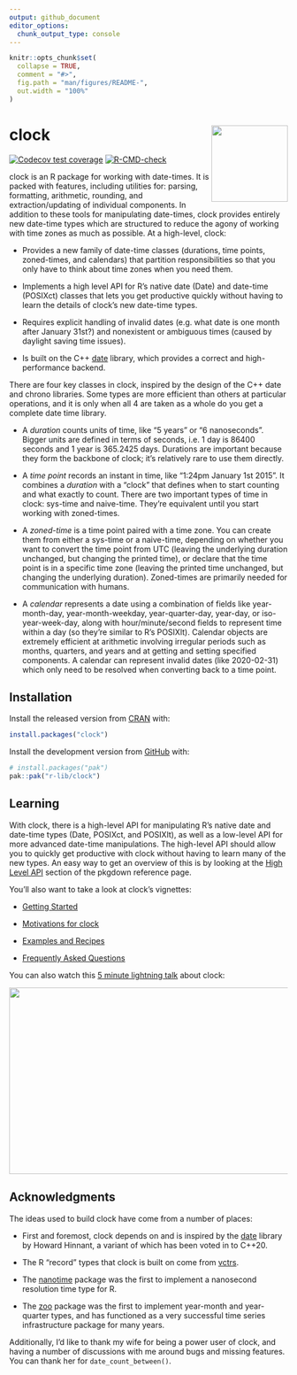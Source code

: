```yaml
---
output: github_document
editor_options:
  chunk_output_type: console
---
```


<!-- README.md is generated from README.Rmd. Please edit that file -->

```r
knitr::opts_chunk$set(
  collapse = TRUE,
  comment = "#>",
  fig.path = "man/figures/README-",
  out.width = "100%"
)
```

# clock <a href="https://clock.r-lib.org"><img src="man/figures/logo.png" align="right" height="138"/></a>

<!-- badges: start -->
[![Codecov test coverage](https://codecov.io/gh/r-lib/clock/graph/badge.svg)](https://app.codecov.io/gh/r-lib/clock)
[![R-CMD-check](https://github.com/r-lib/clock/actions/workflows/R-CMD-check.yaml/badge.svg)](https://github.com/r-lib/clock/actions/workflows/R-CMD-check.yaml)
<!-- badges: end -->

clock is an R package for working with date-times.
It is packed with features, including utilities for: parsing, formatting, arithmetic, rounding, and extraction/updating of individual components.
In addition to these tools for manipulating date-times, clock provides entirely new date-time types which are structured to reduce the agony of working with time zones as much as possible.
At a high-level, clock:

-   Provides a new family of date-time classes (durations, time points, zoned-times, and calendars) that partition responsibilities so that you only have to think about time zones when you need them.

-   Implements a high level API for R's native date (Date) and date-time (POSIXct) classes that lets you get productive quickly without having to learn the details of clock's new date-time types.

-   Requires explicit handling of invalid dates (e.g. what date is one month after January 31st?) and nonexistent or ambiguous times (caused by daylight saving time issues).

-   Is built on the C++ [date](https://github.com/HowardHinnant/date) library, which provides a correct and high-performance backend.

There are four key classes in clock, inspired by the design of the C++ date and chrono libraries.
Some types are more efficient than others at particular operations, and it is only when all 4 are taken as a whole do you get a complete date time library.

-   A *duration* counts units of time, like "5 years" or "6 nanoseconds".
    Bigger units are defined in terms of seconds, i.e. 1 day is 86400 seconds and 1 year is 365.2425 days.
    Durations are important because they form the backbone of clock; it's relatively rare to use them directly.

-   A *time point* records an instant in time, like "1:24pm January 1st 2015".
    It combines a *duration* with a "clock" that defines when to start counting and what exactly to count.
    There are two important types of time in clock: sys-time and naive-time.
    They're equivalent until you start working with zoned-times.

-   A *zoned-time* is a time point paired with a time zone.
    You can create them from either a sys-time or a naive-time, depending on whether you want to convert the time point from UTC (leaving the underlying duration unchanged, but changing the printed time), or declare that the time point is in a specific time zone (leaving the printed time unchanged, but changing the underlying duration).
    Zoned-times are primarily needed for communication with humans.

-   A *calendar* represents a date using a combination of fields like year-month-day, year-month-weekday, year-quarter-day, year-day, or iso-year-week-day, along with hour/minute/second fields to represent time within a day (so they're similar to R's POSIXlt).
    Calendar objects are extremely efficient at arithmetic involving irregular periods such as months, quarters, and years and at getting and setting specified components.
    A calendar can represent invalid dates (like 2020-02-31) which only need to be resolved when converting back to a time point.

## Installation

Install the released version from [CRAN](https://CRAN.R-project.org) with:

``` r
install.packages("clock")
```

Install the development version from [GitHub](https://github.com/) with:

``` r
# install.packages("pak")
pak::pak("r-lib/clock")
```

## Learning

With clock, there is a high-level API for manipulating R's native date and date-time types (Date, POSIXct, and POSIXlt), as well as a low-level API for more advanced date-time manipulations.
The high-level API should allow you to quickly get productive with clock without having to learn many of the new types.
An easy way to get an overview of this is by looking at the [High Level API](https://clock.r-lib.org/reference/index.html#section-high-level-api) section of the pkgdown reference page.

You'll also want to take a look at clock's vignettes:

-   [Getting Started](https://clock.r-lib.org/articles/clock.html)

-   [Motivations for clock](https://clock.r-lib.org/articles/articles/motivations.html)

-   [Examples and Recipes](https://clock.r-lib.org/articles/recipes.html)

-   [Frequently Asked Questions](https://clock.r-lib.org/articles/faq.html)

You can also watch this [5 minute lightning talk](https://www.youtube.com/watch?v=DPU7TJZXWvo) about clock:

<p>

<a href="https://www.youtube.com/watch?v=DPU7TJZXWvo"> <img src="https://embed-ssl.wistia.com/deliveries/3ee43fc82b901742748feddc5d3e9796dcd7d7b9.jpg?image_play_button_size=2x&amp;image_crop_resized=960x540&amp;image_play_button=1&amp;image_play_button_color=4287c7e0" width="600" height="337" style="width: 600px; height: 337px;"/></a>

</p>

## Acknowledgments

The ideas used to build clock have come from a number of places:

-   First and foremost, clock depends on and is inspired by the [date](https://github.com/HowardHinnant/date) library by Howard Hinnant, a variant of which has been voted in to C++20.

-   The R "record" types that clock is built on come from [vctrs](https://github.com/r-lib/vctrs).

-   The [nanotime](https://github.com/eddelbuettel/nanotime) package was the first to implement a nanosecond resolution time type for R.

-   The [zoo](https://CRAN.R-project.org/package=zoo) package was the first to implement year-month and year-quarter types, and has functioned as a very successful time series infrastructure package for many years.

Additionally, I'd like to thank my wife for being a power user of clock, and having a number of discussions with me around bugs and missing features.
You can thank her for `date_count_between()`.
